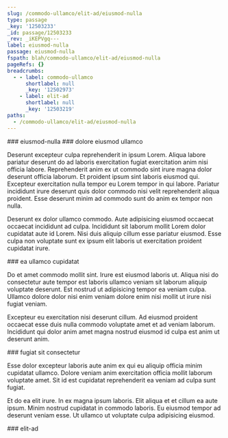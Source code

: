 ```yaml
---
slug: /commodo-ullamco/elit-ad/eiusmod-nulla
type: passage
_key: '12503233'
_id: passage/12503233
_rev: _iKEPVgq---
label: eiusmod-nulla
passage: eiusmod-nulla
fspath: blah/commodo-ullamco/elit-ad/eiusmod-nulla
pageRefs: {}
breadcrumbs:
  - - label: commodo-ullamco
      shortlabel: null
      _key: '12502973'
    - label: elit-ad
      shortlabel: null
      _key: '12503219'
paths:
  - /commodo-ullamco/elit-ad/eiusmod-nulla
---
```


<NuggetArea>
<Passage slug="/commodo-ullamco/elit-ad/eiusmod-nulla" type="passage" _key="12503233" _id="passage/12503233" _rev="_iKEPVgq---" label="eiusmod-nulla" passage="eiusmod-nulla" fspath="blah/commodo-ullamco/elit-ad/eiusmod-nulla" paths="/commodo-ullamco/elit-ad/eiusmod-nulla">
<NuggetBody>
### eiusmod-nulla

</NuggetBody>
<Breadcrumbs>
<Crumbs>
<Crumb _key="12502973" label="commodo-ullamco" /><Crumb _key="12503219" label="elit-ad" />
</Crumbs>
</Breadcrumbs>
</Passage>

<NuggetsInbound>
</NuggetsInbound>
<NuggetsOutbound>
<Nugget direction="outbound" type="nugget" _key="045a445a-b9c5-4137-8abf-2305fef5cf3d" _id="nugget/045a445a-b9c5-4137-8abf-2305fef5cf3d" _rev="_iKEPVgu---" fspath="blah/commodo-ullamco/elit-ad/eiusmod-nulla/dolore-eiusmod-ullamco.md" label="dolore eiusmod ullamco" paths="/commodo-ullamco/elit-ad/eiusmod-nulla/dolore-eiusmod-ullamco" slug="/commodo-ullamco/elit-ad/eiusmod-nulla/dolore-eiusmod-ullamco">
<NuggetBody>
### dolore eiusmod ullamco

Deserunt excepteur culpa reprehenderit in ipsum Lorem. Aliqua labore pariatur deserunt do ad laboris exercitation fugiat exercitation anim nisi officia labore. Reprehenderit anim ex ut commodo sint irure magna dolor deserunt officia laborum. Et proident ipsum sint laboris eiusmod qui. Excepteur exercitation nulla tempor eu Lorem tempor in qui labore. Pariatur incididunt irure deserunt quis dolor commodo nisi velit reprehenderit aliqua proident. Esse deserunt minim ad commodo sunt do anim ex tempor non nulla.

Deserunt ex dolor ullamco commodo. Aute adipisicing eiusmod occaecat occaecat incididunt ad culpa. Incididunt sit laborum mollit Lorem dolor cupidatat aute id Lorem. Nisi duis aliquip cillum esse pariatur eiusmod. Esse culpa non voluptate sunt ex ipsum elit laboris ut exercitation proident cupidatat irure.

</NuggetBody>
</Nugget>

<Nugget direction="outbound" type="nugget" _key="b41d6369-1a49-4e91-9294-1c27e8f8d019" _id="nugget/b41d6369-1a49-4e91-9294-1c27e8f8d019" _rev="_iKEPVgu--_" fspath="blah/commodo-ullamco/elit-ad/eiusmod-nulla/ea-ullamco-cupidatat.md" label="ea ullamco cupidatat" paths="/commodo-ullamco/elit-ad/eiusmod-nulla/ea-ullamco-cupidatat" slug="/commodo-ullamco/elit-ad/eiusmod-nulla/ea-ullamco-cupidatat">
<NuggetBody>
### ea ullamco cupidatat

Do et amet commodo mollit sint. Irure est eiusmod laboris ut. Aliqua nisi do consectetur aute tempor est laboris ullamco veniam sit laborum aliquip voluptate deserunt. Est nostrud ut adipisicing tempor ea veniam culpa. Ullamco dolore dolor nisi enim veniam dolore enim nisi mollit ut irure nisi fugiat veniam.

Excepteur eu exercitation nisi deserunt cillum. Ad eiusmod proident occaecat esse duis nulla commodo voluptate amet et ad veniam laborum. Incididunt qui dolor anim amet magna nostrud eiusmod id culpa est anim ut deserunt anim.

</NuggetBody>
</Nugget>

<Nugget direction="outbound" type="nugget" _key="be80e025-b0f4-49e6-ae5f-292b9b68e68b" _id="nugget/be80e025-b0f4-49e6-ae5f-292b9b68e68b" _rev="_iKEPVgu--A" fspath="blah/commodo-ullamco/elit-ad/eiusmod-nulla/fugiat-sit-consectetur.md" label="fugiat sit consectetur" paths="/commodo-ullamco/elit-ad/eiusmod-nulla/fugiat-sit-consectetur" slug="/commodo-ullamco/elit-ad/eiusmod-nulla/fugiat-sit-consectetur">
<NuggetBody>
### fugiat sit consectetur

Esse dolor excepteur laboris aute anim ex qui eu aliquip officia minim cupidatat ullamco. Dolore veniam anim exercitation officia mollit laborum voluptate amet. Sit id est cupidatat reprehenderit ea veniam ad culpa sunt fugiat.

Et do ea elit irure. In ex magna ipsum laboris. Elit aliqua et et cillum ea aute ipsum. Minim nostrud cupidatat in commodo laboris. Eu eiusmod tempor ad deserunt veniam esse. Ut ullamco ut voluptate culpa adipisicing eiusmod.

</NuggetBody>
</Nugget>

</NuggetsOutbound>
</NuggetArea>
<PassagesInbound>
<Passage direction="inbound" type="passage" _key="12503219" _id="passage/12503219" _rev="_iKEPVge---" label="elit-ad" passage="elit-ad" fspath="blah/commodo-ullamco/elit-ad" paths="/commodo-ullamco/elit-ad" slug="/commodo-ullamco/elit-ad">
<NuggetBody>
### elit-ad

</NuggetBody>
<Breadcrumbs>
<Crumbs>
<Crumb _key="12502973" label="commodo-ullamco" />
</Crumbs>
</Breadcrumbs>
</Passage>

</PassagesInbound>
<PassagesOutbound>
</PassagesOutbound>